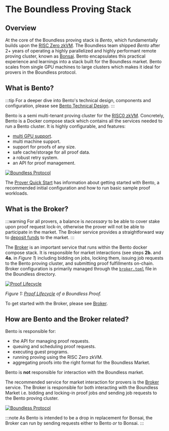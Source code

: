 # The Boundless Proving Stack

## Overview

At the core of the Boundless proving stack is *Bento*, which fundamentally builds upon the [RISC Zero zkVM](https://dev.risczero.com/api/zkvm/). The Boundless team shipped *Bento* after 2+ years of operating a highly parallelized and highly performant remote proving cluster, known as [Bonsai](https://dev.risczero.com/api/generating-proofs/remote-proving). Bento encapsulates this practical experience and learnings into a stack built for the Boundless market. Bento scales from single GPU machines to large clusters which makes it ideal for provers in the Boundless protocol.

## What is Bento?

:::tip
For a deeper dive into Bento's technical design, components and configuration, please see [Bento Technical Design](/bento-technical-design). 
:::

Bento is a semi multi-tenant proving cluster for the [RISC0 zkVM](https://dev.risczero.com/api/zkvm/). Concretely, Bento is a Docker compose stack which contains all the services needed to run a Bento cluster. It is highly configurable, and features:

- [multi GPU support](/prove/performance-optimization#multiple-agents-and-gpus).
- multi machine support.
- support for proofs of any size.
- safe cache/storage for all proof data.
- a robust retry system.
- an API for proof management.


<a href="/bento.png" class="lightgallery">
  <img src="/bento.png" alt="Boundless Protocol" />
</a>

The [Prover Quick Start](/prove/quick-start) has information about getting started with Bento, a recommended initial configuration and how to run basic sample proof workloads. 

## What is the Broker?

:::warning
For all provers, a balance is *necessary* to be able to cover stake upon proof request lock-in, otherwise the prover will not be able to participate in the market. The Broker service provides a straightforward way to [deposit funds](/prove/broker#deposit-to-the-market) to the market.
:::

The [Broker](/prove/broker) is an important service that runs within the Bento docker compose stack. It is responsible for market interactions (see steps **2b.** and **4a.** in *Figure 1*) including bidding on jobs, locking them, issuing job requests to the Bento proving cluster, and submitting proof fulfillments on-chain. Broker configuration is primarily managed through the [`broker.toml`](/prove/broker#settings) file in the Boundless directory. 

<a href="/proof-lifecycle.png" class="lightgallery">
  <img src="/proof-lifecycle.png" alt="Proof Lifecycle" />
</a>

*Figure 1: [Proof Lifecycle](/introduction/proof-lifecycle) of a Boundless Proof.*

To get started with the Broker, please see [Broker](/prove/broker). 

## How are Bento and the Broker related?

Bento is responsible for:

* the API for managing proof requests.
* queuing and scheduling proof requests.
* executing guest programs.
* running proving using the RISC Zero zkVM.
* aggregating proofs into the right format for the Boundless Market.

Bento is **not** responsible for interaction with the Boundless market.

The recommended service for market interaction for provers is the [Broker](/prove/broker) service. The Broker is responsible for both interacting with the Boundless Market i.e. bidding and locking-in proof jobs *and* sending job requests to the Bento proving cluster. 

<a href="/bento_broker.png" class="lightgallery">
  <img src="/bento_broker.png" alt="Boundless Protocol" />
</a>

:::note
As Bento is intended to be a drop in replacement for Bonsai, the Broker can run by sending requests either to Bento *or* to Bonsai. 
:::

[^1]: Please refer to the Bonsai API docs: https://api.bonsai.xyz/swagger-ui/ 

